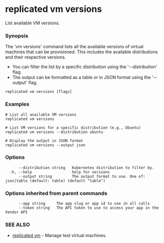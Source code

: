 # replicated vm versions

List available VM versions.

### Synopsis

The 'vm versions' command lists all the available versions of virtual machines that can be provisioned. This includes the available distributions and their respective versions.

- You can filter the list by a specific distribution using the '--distribution' flag.
- The output can be formatted as a table or in JSON format using the '--output' flag.

```
replicated vm versions [flags]
```

### Examples

```
# List all available VM versions
replicated vm versions

# List VM versions for a specific distribution (e.g., Ubuntu)
replicated vm versions --distribution ubuntu

# Display the output in JSON format
replicated vm versions --output json
```

### Options

```
      --distribution string   Kubernetes distribution to filter by.
  -h, --help                  help for versions
      --output string         The output format to use. One of: json|table (default: table) (default "table")
```

### Options inherited from parent commands

```
      --app string     The app slug or app id to use in all calls
      --token string   The API token to use to access your app in the Vendor API
```

### SEE ALSO

* [replicated vm](replicated-cli-vm)	 - Manage test virtual machines.

